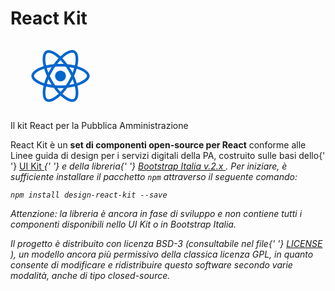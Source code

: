 
<Meta title='Documentazione/Welcome' />

<Container>
  <Row className='justify-content-md-center'>
    <Col md={10} className='my-4'>
      <h1 className='text-center'>React Kit</h1>
      <Col size={4} className='mx-auto text-center'>
        <svg
          id='Layer_2_1_'
          xmlns='http://www.w3.org/2000/svg'
          viewBox='0 0 841.9 595.3'
          width='160px'
        >
          <g fill='#06C'>
            <path d='M666.3,296.5c0-32.5-40.7-63.3-103.1-82.4c14.4-63.6,8-114.2-20.2-130.4c-6.5-3.8-14.1-5.6-22.4-5.6v22.3 c4.6,0,8.3,0.9,11.4,2.6c13.6,7.8,19.5,37.5,14.9,75.7c-1.1,9.4-2.9,19.3-5.1,29.4c-19.6-4.8-41-8.5-63.5-10.9 c-13.5-18.5-27.5-35.3-41.6-50c32.6-30.3,63.2-46.9,84-46.9l0-22.3c0,0,0,0,0,0c-27.5,0-63.5,19.6-99.9,53.6 c-36.4-33.8-72.4-53.2-99.9-53.2v22.3c20.7,0,51.4,16.5,84,46.6c-14,14.7-28,31.4-41.3,49.9c-22.6,2.4-44,6.1-63.6,11 c-2.3-10-4-19.7-5.2-29c-4.7-38.2,1.1-67.9,14.6-75.8c3-1.8,6.9-2.6,11.5-2.6l0-22.3c0,0,0,0,0,0c-8.4,0-16,1.8-22.6,5.6 c-28.1,16.2-34.4,66.7-19.9,130.1c-62.2,19.2-102.7,49.9-102.7,82.3c0,32.5,40.7,63.3,103.1,82.4c-14.4,63.6-8,114.2,20.2,130.4 c6.5,3.8,14.1,5.6,22.5,5.6c27.5,0,63.5-19.6,99.9-53.6c36.4,33.8,72.4,53.2,99.9,53.2c8.4,0,16-1.8,22.6-5.6 c28.1-16.2,34.4-66.7,19.9-130.1C625.8,359.7,666.3,328.9,666.3,296.5z M536.1,229.8c-3.7,12.9-8.3,26.2-13.5,39.5 c-4.1-8-8.4-16-13.1-24c-4.6-8-9.5-15.8-14.4-23.4C509.3,224,523,226.6,536.1,229.8z M490.3,336.3c-7.8,13.5-15.8,26.3-24.1,38.2 c-14.9,1.3-30,2-45.2,2c-15.1,0-30.2-0.7-45-1.9c-8.3-11.9-16.4-24.6-24.2-38c-7.6-13.1-14.5-26.4-20.8-39.8 c6.2-13.4,13.2-26.8,20.7-39.9c7.8-13.5,15.8-26.3,24.1-38.2c14.9-1.3,30-2,45.2-2c15.1,0,30.2,0.7,45,1.9 c8.3,11.9,16.4,24.6,24.2,38c7.6,13.1,14.5,26.4,20.8,39.8C504.7,309.8,497.8,323.2,490.3,336.3z M522.6,323.3 c5.4,13.4,10,26.8,13.8,39.8c-13.1,3.2-26.9,5.9-41.2,8c4.9-7.7,9.8-15.6,14.4-23.7C514.2,339.4,518.5,331.3,522.6,323.3z M421.2,430c-9.3-9.6-18.6-20.3-27.8-32c9,0.4,18.2,0.7,27.5,0.7c9.4,0,18.7-0.2,27.8-0.7C439.7,409.7,430.4,420.4,421.2,430z M346.8,371.1c-14.2-2.1-27.9-4.7-41-7.9c3.7-12.9,8.3-26.2,13.5-39.5c4.1,8,8.4,16,13.1,24C337.1,355.7,341.9,363.5,346.8,371.1z M420.7,163c9.3,9.6,18.6,20.3,27.8,32c-9-0.4-18.2-0.7-27.5-0.7c-9.4,0-18.7,0.2-27.8,0.7C402.2,183.3,411.5,172.6,420.7,163z M346.7,221.9c-4.9,7.7-9.8,15.6-14.4,23.7c-4.6,8-8.9,16-13,24c-5.4-13.4-10-26.8-13.8-39.8C318.6,226.7,332.4,224,346.7,221.9z M256.2,347.1c-35.4-15.1-58.3-34.9-58.3-50.6c0-15.7,22.9-35.6,58.3-50.6c8.6-3.7,18-7,27.7-10.1c5.7,19.6,13.2,40,22.5,60.9 c-9.2,20.8-16.6,41.1-22.2,60.6C274.3,354.2,264.9,350.8,256.2,347.1z M310,490c-13.6-7.8-19.5-37.5-14.9-75.7 c1.1-9.4,2.9-19.3,5.1-29.4c19.6,4.8,41,8.5,63.5,10.9c13.5,18.5,27.5,35.3,41.6,50c-32.6,30.3-63.2,46.9-84,46.9 C316.8,492.6,313,491.7,310,490z M547.2,413.8c4.7,38.2-1.1,67.9-14.6,75.8c-3,1.8-6.9,2.6-11.5,2.6c-20.7,0-51.4-16.5-84-46.6 c14-14.7,28-31.4,41.3-49.9c22.6-2.4,44-6.1,63.6-11C544.3,394.8,546.1,404.5,547.2,413.8z M585.7,347.1c-8.6,3.7-18,7-27.7,10.1 c-5.7-19.6-13.2-40-22.5-60.9c9.2-20.8,16.6-41.1,22.2-60.6c9.9,3.1,19.3,6.5,28.1,10.2c35.4,15.1,58.3,34.9,58.3,50.6 C644,312.2,621.1,332.1,585.7,347.1z' />
            <polygon points='320.8,78.4 320.8,78.4 320.8,78.4' />
            <circle cx='420.9' cy='296.5' r='45.7' />
            <polygon points='520.5,78.1 520.5,78.1 520.5,78.1' />
          </g>
        </svg>
      </Col>
      <p className='small text-muted text-center'>
        Il kit React per la Pubblica Amministrazione
      </p>
      <p>
        React Kit è un <b>set di componenti open-source per React</b> conforme
        alle Linee guida di design per i servizi digitali della PA, costruito
        sulle basi dello{' '}
        <a
          href='https://github.com/italia/design-ui-kit'
          target='_blank'
          rel='noopener noreferrer'
        >
          UI Kit <i className='it-external-link' />
        </a>{' '}
        e della libreria{' '}
        <a
          href='https://italia.github.io/bootstrap-italia/'
          target='_blank'
          rel='noopener noreferrer'
        >
          Bootstrap Italia v.2.x
          <i className='it-external-link' />
        </a>
        . Per iniziare, è sufficiente installare il pacchetto <Code>npm</Code> attraverso
        il seguente comando:
      </p>
      <p className='text-center'>
        <Code>npm install design-react-kit --save</Code>
      </p>
      <p className='fw-bold small text-center'>
        Attenzione: la libreria è ancora in fase di sviluppo e non contiene
        tutti i componenti disponibili nello UI Kit o in Bootstrap Italia.
      </p>
      <p className='small'>
        Il progetto è distribuito con licenza BSD-3 (consultabile nel file{' '}
        <a href='https://github.com/italia/design-react-kit/blob/master/LICENSE'>
          LICENSE
        </a>
        ), un modello ancora più permissivo della classica licenza GPL, in quanto
        consente di modificare e ridistribuire questo software secondo varie modalità,
        anche di tipo closed-source.
      </p>
    </Col>
  </Row>
</Container>
